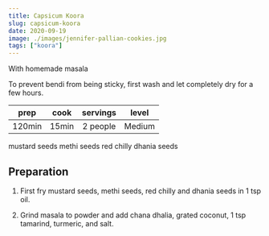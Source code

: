 ```yaml
---
title: Capsicum Koora
slug: capsicum-koora
date: 2020-09-19
image: ./images/jennifer-pallian-cookies.jpg
tags: ["koora"]
---
```


<StyledParagraph>With homemade masala</StyledParagraph>

To prevent bendi from being sticky, first wash and let completely dry for a few hours.

| prep | cook | servings | level |
| :-: | :-: | :-: | :-: |
| 120min | 15min | 2 people | Medium |


mustard seeds
methi seeds
red chilly
dhania seeds


## Preparation

1. First fry mustard seeds, methi seeds, red chilly and dhania seeds in 1 tsp oil.

2. Grind masala to powder and add chana dhalia, grated coconut, 1 tsp tamarind, turmeric, and salt.

